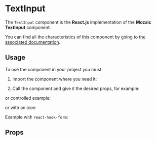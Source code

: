 
<Meta title="Components/TextInput" component={TextInput} argTypes={argTypes} />

# TextInput

The `TextInput` component is the **React.js** implementation of the **Mozaic TextInput** component.

You can find all the characteristics of this component by going to [the associated documentation](https://mozaic.adeo.cloud/Components/Form/TextInput/).

## Usage

To use the component in your project you must:

1. Import the component where you need it:

<Source language="javascript" code="import { TextInput } from '@mozaic-ds/react';" />

2. Call the component and give it the desired props, for example:

<Canvas withSource="open">
    <Story story={Controls} />
</Canvas>

or controlled example:

<Canvas withSource="open">
    <Story story={Example} />
</Canvas>

or with an icon:

<Canvas withSource="open">
    <Story story={TextInputWithIcon} />
</Canvas>

Example with `react-hook-form`:

<Canvas withSource="open">
    <Story story={ReactHookForm} />
</Canvas>

## Props

<ArgsTable of={TextInput} />
